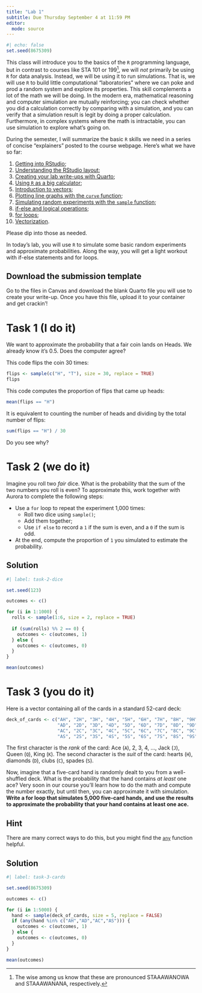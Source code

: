 ```yaml
---
title: "Lab 1"
subtitle: Due Thursday September 4 at 11:59 PM
editor: 
  mode: source
---
```


```r
#| echo: false
set.seed(8675309)
```

This class will introduce you to the basics of the `R` programming language, but in contrast to courses like STA 101 or 199[^1], we will *not* primarily be using `R` for data analysis. Instead, we will be using it to run simulations. That is, we will use `R` to build little computational "laboratories" where we can poke and prod a random system and explore its properties. This skill complements a lot of the math we will be doing. In the modern era, mathematical reasoning and computer simulation are mutually reinforcing; you can check whether you did a calculation correctly by comparing with a simulation, and you can verify that a simulation result is legit by doing a proper calculation. Furthermore, in complex systems where the math is intractable, you can use simulation to explore what's going on.

During the semester, I will summarize the basic `R` skills we need in a series of concise "explainers" posted to the course webpage. Here's what we have so far:

1. [Getting into RStudio](https://sta240-f25.github.io/explainers/setup.html);
1. [Understanding the RStudio layout](https://sta240-f25.github.io/explainers/hello-rstudio.html);
1. [Creating your lab write-ups with Quarto](https://sta240-f25.github.io/explainers/quarto.html);
1. [Using `R` as a big calculator](https://sta240-f25.github.io/explainers/math.html);
1. [Introduction to vectors](https://sta240-f25.github.io/explainers/vectors.html);
1. [Plotting line graphs with the `curve` function](https://sta240-f25.github.io/explainers/lineplot.html);
1. [Simulating random experiments with the `sample` function](https://sta240-f25.github.io/explainers/sample.html);
1. [if-else and logical operations](https://sta240-f25.github.io/explainers/if-else.html);
1. [for loops](https://sta240-f25.github.io/explainers/loops.html);
1. [Vectorization](https://sta240-f25.github.io/explainers/vectorization.html).

Please dip into those as needed.

In today's lab, you will use `R` to simulate some basic random experiments and approximate probabilities. Along the way, you will get a light workout with if-else statements and for loops.

::: callout-tip
## Download the submission template
Go to the files in Canvas and download the blank Quarto file you will use to create your write-up. Once you have this file, upload it to your container and get crackin'!
:::

# Task 1 (I do it)

We want to approximate the probability that a fair coin lands on Heads. We already know it's 0.5. Does the computer agree?

This code flips the coin 30 times:

```r
flips <- sample(c("H", "T"), size = 30, replace = TRUE)
flips
```

This code computes the proportion of flips that came up heads:

```r
mean(flips == "H")
```

It is equivalent to counting the number of heads and dividing by the total number of flips:

```r
sum(flips == "H") / 30
```

Do you see why?

# Task 2 (we do it)

Imagine you roll two *fair* dice. What is the probability that the sum of the two numbers you roll is even? To approximate this, work together with Aurora to complete the following steps:

- Use a `for` loop to repeat the experiment 1,000 times:  
   - Roll two dice using `sample()`;  
   - Add them together;  
   - Use `if else` to record a `1` if the sum is even, and a `0` if the sum is odd.  
- At the end, compute the proportion of `1` you simulated to estimate the probability. 

::: {.callout-warning collapse="true"}
## Solution

```r
#| label: task-2-dice

set.seed(123)

outcomes <- c()

for (i in 1:1000) {
  rolls <- sample(1:6, size = 2, replace = TRUE)
  
  if (sum(rolls) %% 2 == 0) {
    outcomes <- c(outcomes, 1)
  } else {
    outcomes <- c(outcomes, 0)
  }
}

mean(outcomes)
```

:::

# Task 3 (you do it)

Here is a vector containing all of the cards in a standard 52-card deck:

```r
deck_of_cards <- c("AH", "2H", "3H", "4H", "5H", "6H", "7H", "8H", "9H", "10H", "JH", "QH", "KH",
                   "AD", "2D", "3D", "4D", "5D", "6D", "7D", "8D", "9D", "10D", "JD", "QD", "KD",
                   "AC", "2C", "3C", "4C", "5C", "6C", "7C", "8C", "9C", "10C", "JC", "QC", "KC",
                   "AS", "2S", "3S", "4S", "5S", "6S", "7S", "8S", "9S", "10S", "JS", "QS", "KS")

```

The first character is the *rank* of the card: Ace (`A`), 2, 3, 4, ..., Jack (`J`), Queen (`Q`), King (`K`). The second character is the *suit* of the card: hearts (`H`), diamonds (`D`), clubs (`C`), spades (`S`).

Now, imagine that a five-card hand is randomly dealt to you from a well-shuffled deck. What is the probability that the hand contains *at least* one ace? Very soon in our course you'll learn how to do the math and compute the number exactly, but until then, you can approximate it with simulation. **Write a for loop that simulates 5,000 five-card hands, and use the results to approximate the probability that your hand contains at least one ace.**

::: {.callout-tip collapse="true"}
## Hint

There are many correct ways to do this, but you might find the [`any`](https://stat.ethz.ch/R-manual/R-devel/library/base/html/any.html) function helpful.
:::

::: {.callout-warning collapse="true"}
## Solution

```r
#| label: task-3-cards

set.seed(8675309)

outcomes <- c()

for (i in 1:5000) {
  hand <- sample(deck_of_cards, size = 5, replace = FALSE)
  if (any(hand %in% c("AH","AD","AC","AS"))) {
    outcomes <- c(outcomes, 1)
  } else {
    outcomes <- c(outcomes, 0)
  }
}

mean(outcomes)
```

:::



[^1]: The wise among us know that these are pronounced STAAAWANOWA and STAAAWANANA, respectively.


